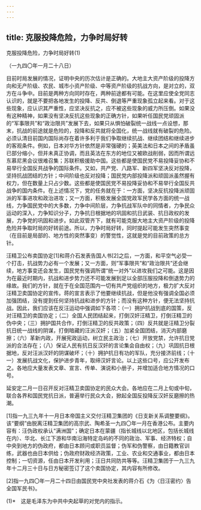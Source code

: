 ```yaml
---
---
---
```

title: 克服投降危险，力争时局好转
---



克服投降危险，力争时局好转(1)


（一九四〇年一月二十八日）

目前时局发展的情况，证明中央的历次估计是正确的。大地主大资产阶级的投降方向和无产阶级、农民、城市小资产阶级、中等资产阶级的抗战方向，是对立的，双方在斗争中。目前是两种方向同时存在，两种前途都有可能。在这里应使全党同志认识的，就是不要把各地发生的投降、反共、倒退等严重现象孤立起来看。对于这些现象，应认识其严重性，应坚决反抗之，应不被这些现象的威力所压倒。如果没有这种精神，如果没有坚决反抗这些现象的正确方针，如果听任国民党顽固派的“军事限共”和“政治限共”发展下去，如果只从惧怕破裂统一战线一点设想，那末，抗战的前途就是危险的，投降和反共就将全国化，统一战线就有破裂的危险。必须认清目前国内国际尚存在着许多利于我们争取继续抗战、继续团结和继续进步的客观条件。例如，日本对华方针依然是非常强硬的；英美法和日本之间的矛盾虽已部分缩小，但并未真正协调，而且英法在东方的地位又被欧战削弱，因而所谓远东慕尼黑会议很难召集；苏联积极援助中国。这些都是使国民党不易投降妥协和不易举行全国反共战争的国际条件。又如，共产党、八路军、新四军坚决反对投降，坚持抗战团结的方针；中间阶级也反对投降；国民党内部投降派和顽固派虽然握有权力，但在数量上只占少数。这些都是使国民党不易投降妥协和不易举行全国反共战争的国内条件。在上述情况下，党的任务就在于：一方面，坚决反抗投降派顽固派的军事进攻和政治进攻；又一方面，积极发展全国党政军民学各方面的统一战线，力争国民党中的大多数，力争中间阶层，力争抗战军队中的同情者，力争民众运动的深入，力争知识分子，力争抗日根据地的巩固和抗日武装、抗日政权的发展，力争党的巩固和进步。如此双管齐下，就有可能克服大地主大资产阶级的投降危险并争取时局的好转前途。所以，力争时局好转，同时提起可能发生突然事变（在目前是局部的、地方性的突然事变）的警觉性，这就是党的目前政策的总方针。

汪精卫公布卖国协定[1]和蒋介石发表告国人书[2]之后，一方面，和平空气必受一个打击，抗战势力必有一个发展；又一方面，则“军事限共”和“政治限共”还会继续，地方事变还会发生，国民党有强调所谓“统一对外”以进攻我们之可能。这是因为在最近时期内，抗战和进步势力还不可能发展到足以全部压服投降和倒退势力的缘故。我们的方针，就在于在全国范围内一切有共产党组织的地方，极力扩大反对汪精卫卖国协定的宣传。蒋的宣言表示了他要继续抗战，但是他没有强调全国必须加强团结，没有提到任何坚持抗战和进步的方针；而没有这种方针，便无法坚持抗战。因此，我们应该在反汪运动中强调如下各项：（一）拥护抗战到底的国策，反对汪精卫的卖国协定；（二）全国人民团结起来，打倒汉奸汪精卫，打倒汪精卫的伪中央；（三）拥护国共合作，打倒汪精卫的反共政策；（四）反共就是汪精卫分裂抗日统一战线的阴谋，打倒暗藏的汪派汉奸；（五）加紧全国团结，消灭内部磨擦；（六）革新内政，开展宪政运动，树立民主政治；（七）开放党禁，允许抗日党派的合法存在；（八）保证人民有抗日反汉奸的言论集会自由权；（九）巩固抗日根据地，反对汪派汉奸的阴谋破坏；（十）拥护抗日有功的军队，充分接济前线；（十一）发展抗战文化，保护进步青年，取缔汉奸言论。以上这些口号，应公开发布之。各地应大量发表文章、宣言、传单、演说和小册子，并增加适合地方情况的口号。

延安定二月一日召开反对汪精卫卖国协定的民众大会。各地应在二月上旬或中旬，联合各界和国民党抗日派，普遍举行民众大会，掀起全国反投降反汉奸反磨擦的热潮。

[1]指一九三九年十一月日本帝国主义交付汪精卫集团的《日支新关系调整要纲》。该“要纲”由脱离汪精卫集团的高宗武、陶希圣一九四〇年一月在香港公布。主要内容有：汪伪政权承认“满洲国”；确定日本在蒙疆（指长城线以北地区，包括长城线在内）、华北、长江下游和华南沿海特定岛屿的不同的政治、军事、经济特权；自中央到地方的伪政府，都由日本顾问或职员监督；伪军和伪警察，由日籍教官训练，武器也由日本供给；伪政府财政经济政策，工业、农业和交通事业，都由日本控制；一切资源，任由日本开发利用；汪日共同防共等等。汪精卫集团于一九三九年十二月三十日与日方秘密签订了这个卖国协定，其内容有所修改。

[2]指一九四〇年一月二十四日由国民党中央社发表的蒋介石《为〈日汪密约〉告全国军民书》。



(1)*　这是毛泽东为中共中央起草的对党内的指示。